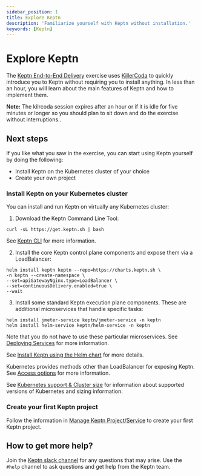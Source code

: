 ```yaml
---
sidebar_position: 1
title: Explore Keptn
description: 'Familiarize yourself with Keptn without installation.'
keywords: [Keptn]
---
```


# Explore Keptn

The [Keptn End-to-End Delivery](https://killercoda.com/keptn/scenario/keptn-end-to-end-delivery) exercise
uses [KillerCoda](https://killercoda.com/) to quickly introduce you to Keptn
without requiring you to install anything.
In less than an hour, you will learn about the main features of Keptn and how to implement them.

**Note:** The kilrcoda session expires after an hour or if it is idle for five minutes or longer
so you should plan to sit down and do the exercise without interruptions..

## Next steps

If you like what you saw in the exercise, you can start using Keptn yourself by doing the following:

- Install Keptn on the Kubernetes cluster of your choice
- Create your own project

### Install Keptn on your Kubernetes cluster

You can install and run Keptn on virtually any Kubernetes cluster:

1. Download the Keptn Command Line Tool:

```
curl -sL https://get.keptn.sh | bash
```

See [Keptn CLI](../0.16.x/reference/cli) for more information.

2. Install the core Keptn control plane components and expose them via a LoadBalancer:

```
helm install keptn keptn --repo=https://charts.keptn.sh \
-n keptn --create-namespace \
--set=apiGatewayNginx.type=LoadBalancer \
--set=continuousDelivery.enabled=true \
--wait
```

3. Install some standard Keptn execution plane components. These are additional microservices that handle specific tasks:

```
helm install jmeter-service keptn/jmeter-service -n keptn
helm install helm-service keptn/helm-service -n keptn
```

Note that you do not have to use these particular microservices.
See [Deploying Services](../0.16.x/manage/service) for more information.

See [Install Keptn using the Helm chart](../0.16.x/operate/advanced_install_options)
for more details.

Kubernetes provides methods other than LoadBalancer for exposing Keptn.
See [Access options](../0.16.x/operate/install/#access-options) for more information.

See [Kubernetes support & Cluster size](../0.16.x/operate/k8s_support)
for information about supported versions of Kubernetes and sizing information.

### Create your first Keptn project

Follow the information in [Manage Keptn Project/Service](../0.16.x/manage)
to create your first Keptn project.

## How to get more help?

Join the [Keptn slack channel](https://slack.keptn.sh) for any questions that may arise.
Use the `#help` channel to ask questions and get help from the Keptn team.
